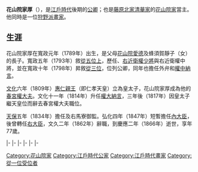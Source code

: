 {{unreferenced|time=2014-06-22T13:37:09+00:00}}
{{東亞男性歷史人物
|名稱 = 花山院家厚
|出生日期 = [[寬政|寬政]]元年三月二十八（1789年4月23日）
|逝世日期 = [[慶應|慶應]]二年八月二十（{{death date and age|1866|9|28|1789|4|23}}）
|法號 = 寬恭院
|身份 = [[從一位|從一位]][[右大臣|右大臣]]
|主君 = [[光格天皇|光格天皇]]→[[仁孝天皇|仁孝天皇]]→[[孝明天皇|孝明天皇]]
|父親 = [[花山院愛德|花山院愛德]]
|母親 = 蜂須賀靜子
|子 = 花山院家正、花山院家理
|女 = 花山院梅子
}}

{{japanese|japanese=花山院 家厚|kana=かざんいん いえあつ|romaji=Kazanin Ieatsu}}
'''花山院家厚'''（{{bd|1789年|4月23日|1866年|9月28日}}），是[[江戶時代|江戶時代]]後期的[[公卿|公卿]]；也是[[藤原北家|藤原北家]][[清華家|清華家]]的[[花山院家|花山院家]]當主。他同時是一位[[狩野派|狩野派]][[畫家|畫家]]。

==生涯==
花山院家厚在寬政元年（1789年）出生，是父母[[花山院愛德|花山院愛德]]及蜂須賀靜子（{{link-ja|蜂須賀重隆|蜂須賀重隆}}女）的長子。寬政五年（1793年）敘[[從五位|從五位上]]，歷任{{Link-ja|侍從 (日本)|侍従|侍從}}、[[近衛府|右近衛權少將]]與右近衛權中將，並在寬政十年（1798年）昇敘[[從三位|從三位]]，位列公卿，同年也擔任{{link-ja|踏歌節會|踏歌節会}}外弁和[[中納言|權中納言]]。

[[文化_(年號)|文化]]六年（1809年）[[惠仁親王|惠仁親王]]（即仁孝天皇）立為皇太子，花山院家厚成為他的[[春宮坊|春宮權大夫]]。文化十一年（1814年）升任[[大納言|權大納言]]，三年後（1817年）因皇太子繼天皇位而辭去春宮權大夫職位。

[[天保_(日本)|天保]]五年（1834年）擔任{{link-ja|近衛大將|近衛大将|右近衛大將}}及右馬寮御監。弘化四年（1847年）短暫擔任[[內大臣_(日本)|內大臣]]，後曾轉任[[右大臣|右大臣]]，文久二年（1862年）辭職，到慶應二年（1866年）逝世，享年77歲。

{{start box|width=auto}}
{{s-pre}}
|-
{{s-before|[[花山院愛德|花山院愛德]]}}
{{s-title|[[花山院家|花山院家]]當主}}
{{s-after|[[花山院家正|花山院家正]]}}
|-
{{s-off}}
|-
{{s-before|[[近衛忠熙|近衛忠熙]]}}
{{s-title|[[內大臣_(日本)|內大臣]]|1847年7月26日－1848年2月1日}}
{{s-after|[[醍醐輝弘|醍醐輝弘]]}}
|-
{{s-before|[[鷹司輔熙|鷹司輔熙]]}}
{{s-title|[[右大臣|右大臣]]|1859年4月30日－1862年2月2日}}
{{s-after|[[二條齊敬|二條齊敬]]}}
|-
{{s-mil}}
|-
{{s-before|鷹司輔熙}}
{{s-title|{{link-ja|近衛大將|近衛大将|右大將}}|1834年11月10日－1848年2月1日}}
{{s-after|醍醐輝弘}}
{{end box}}

{{花山院家當主}}
[[Category:花山院家|Category:花山院家]]
[[Category:江戶時代公家|Category:江戶時代公家]]
[[Category:江戶時代畫家|Category:江戶時代畫家]]
[[Category:從一位受位者|Category:從一位受位者]]